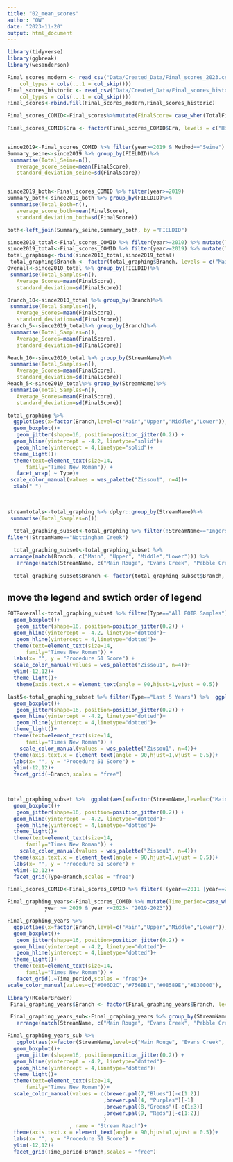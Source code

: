 ```yaml
---
title: "02_mean_scores"
author: "OW"
date: "2023-11-20"
output: html_document
---
```


```r
library(tidyverse)
library(ggbreak) 
library(wesanderson)

Final_scores_modern <- read_csv("Data/Created_Data/Final_scores_2023.csv", 
    col_types = cols(...1 = col_skip()))
Final_scores_historic <- read_csv("Data/Created_Data/Final_scores_historic.csv", 
    col_types = cols(...1 = col_skip()))
Final_scores<-rbind.fill(Final_scores_modern,Final_scores_historic)

Final_scores_COMID<-Final_scores%>%mutate(FinalScore= case_when(TotalFish<=50 ~-10, TRUE ~ Total_score)) %>% mutate(Era=case_when(year<2000 ~"Historic", year>2000 ~"FOTR"))

Final_scores_COMID$Era <- factor(Final_scores_COMID$Era, levels = c("Historic","FOTR"))
  
```

```r
since2019<-Final_scores_COMID %>% filter(year>=2019 & Method=="Seine")
Summary_seine<-since2019 %>% group_by(FIELDID)%>%
 summarise(Total_Seine=n(),
   average_score_seine=mean(FinalScore), 
   standard_deviation_seine=sd(FinalScore))


since2019_both<-Final_scores_COMID %>% filter(year>=2019)
Summary_both<-since2019_both %>% group_by(FIELDID)%>%
 summarise(Total_Both=n(),
   average_score_both=mean(FinalScore), 
   standard_deviation_both=sd(FinalScore))

both<-left_join(Summary_seine,Summary_both, by ="FIELDID")
```

```r
since2010_total<-Final_scores_COMID %>% filter(year>=2010) %>% mutate(Type="All FOTR Samples")
since2019_total<-Final_scores_COMID %>% filter(year>=2019) %>% mutate(Type="Last 5 Years")
total_graphing<-rbind(since2010_total,since2019_total)
 total_graphing$Branch <- factor(total_graphing$Branch, levels = c("Main", "Upper", "Middle","Lower"))
Overall<-since2010_total %>% group_by(FIELDID)%>%
 summarise(Total_Samples=n(),
   Average_Scores=mean(FinalScore), 
   standard_deviation=sd(FinalScore))
```

```r
Branch_10<-since2010_total %>% group_by(Branch)%>%
 summarise(Total_Samples=n(),
   Average_Scores=mean(FinalScore), 
   standard_deviation=sd(FinalScore))
Branch_5<-since2019_total%>% group_by(Branch)%>%
 summarise(Total_Samples=n(),
   Average_Scores=mean(FinalScore), 
   standard_deviation=sd(FinalScore))

Reach_10<-since2010_total %>% group_by(StreamName)%>%
 summarise(Total_Samples=n(),
   Average_Scores=mean(FinalScore), 
   standard_deviation=sd(FinalScore))
Reach_5<-since2019_total%>% group_by(StreamName)%>%
 summarise(Total_Samples=n(),
   Average_Scores=mean(FinalScore), 
   standard_deviation=sd(FinalScore))
```

```r
total_graphing %>% 
  ggplot(aes(x=factor(Branch,level=c("Main","Upper","Middle","Lower")), y=FinalScore, color=Branch))+
  geom_boxplot()+ 
   geom_jitter(shape=16, position=position_jitter(0.2)) + 
  geom_hline(yintercept = -4.2, linetype="solid")+ 
   geom_hline(yintercept = 4,linetype="solid")+
  theme_light()+ 
  theme(text=element_text(size=14, 
      family="Times New Roman")) + 
   facet_wrap( ~ Type)+ 
 scale_color_manual(values = wes_palette("Zissou1", n=4))+ 
  xlab(" ")
  
  

```


```r
streamtotals<-total_graphing %>% dplyr::group_by(StreamName)%>%
 summarise(Total_Samples=n())
  
  total_graphing_subset<-total_graphing %>% filter(!StreamName=="Ingersoll Creek")%>% filter(!StreamName=="Sprague Creek")%>% filter(!StreamName=="Walled Lake Drainage") %>% filter(!StreamName=="Minnow Pond")%>% filter(!StreamName=="Willow Creek")%>% filter(!StreamName=="Bishop Creek") %>% filter(!StreamName=="Tarabusi Creek") %>% 
filter(!StreamName=="Nottingham Creek")  

  total_graphing_subset<-total_graphing_subset %>% 
 arrange(match(Branch, c("Main", "Upper", "Middle","Lower"))) %>% 
   arrange(match(StreamName, c("Main Rouge", "Evans Creek", "Pebble Creek","Franklin Creek","Quarton Branch","Upper Rouge","Bell Branch","Seeley Creek","Minnow Pond","Tarabusi Creek","Middle Rouge","Tonquish Creek","Willow Creek","Johnson Creek","Walled Lk Drainage","Bishop Creek","Lower Rouge","Fellows Creek","Fowler Creek"))) 
    
  total_graphing_subset$Branch <- factor(total_graphing_subset$Branch, levels = c("Main", "Upper", "Middle","Lower"))

```

## move the legend and swtich order of legend 
```r
FOTRoverall<-total_graphing_subset %>% filter(Type=="All FOTR Samples") %>%  ggplot(aes(x=factor(StreamName,level=c("Main Rouge", "Evans Creek", "Pebble Creek","Franklin Creek","Quarton Branch","Upper Rouge","Bell Branch","Seeley Creek","Minnow Pond","Tarabusi Creek","Middle Rouge","Tonquish Creek","Willow Creek","Johnson Creek","Walled Lk Drainage","Bishop Creek","Lower Rouge","Fellows Creek","Fowler Creek")), y=FinalScore, color=Branch))+
  geom_boxplot()+ 
   geom_jitter(shape=16, position=position_jitter(0.2)) + 
  geom_hline(yintercept = -4.2, linetype="dotted")+ 
   geom_hline(yintercept = 4,linetype="dotted")+
  theme(text=element_text(size=14, 
      family="Times New Roman")) + 
  labs(x= "", y = "Procedure 51 Score") + 
  scale_color_manual(values = wes_palette("Zissou1", n=4))+ 
  ylim(-12,12)+ 
  theme_light()+
   theme(axis.text.x = element_text(angle = 90,hjust=1,vjust = 0.5))
```

```r
last5<-total_graphing_subset %>% filter(Type=="Last 5 Years") %>%  ggplot(aes(x=factor(StreamName,level=c("Main Rouge", "Evans Creek", "Pebble Creek","Franklin Creek","Quarton Branch","Upper Rouge","Bell Branch","Seeley Creek","Minnow Pond","Tarabusi Creek","Middle Rouge","Tonquish Creek","Willow Creek","Johnson Creek","Walled Lk Drainage","Bishop Creek","Lower Rouge","Fellows Creek","Fowler Creek")), y=FinalScore, color=Branch))+
  geom_boxplot()+ 
   geom_jitter(shape=16, position=position_jitter(0.2)) + 
  geom_hline(yintercept = -4.2, linetype="dotted")+ 
   geom_hline(yintercept = 4,linetype="dotted")+
  theme_light()+ 
  theme(text=element_text(size=14, 
      family="Times New Roman")) + 
    scale_color_manual(values = wes_palette("Zissou1", n=4))+ 
  theme(axis.text.x = element_text(angle = 90,hjust=1,vjust = 0.5))+
  labs(x= "", y = "Procedure 51 Score") + 
  ylim(-12,12)+
  facet_grid(~Branch,scales = "free")

  
```

```r
total_graphing_subset %>%  ggplot(aes(x=factor(StreamName,level=c("Main Rouge", "Evans Creek", "Pebble Creek","Franklin Creek","Quarton Branch","Upper Rouge","Bell Branch","Seeley Creek","Minnow Pond","Tarabusi Creek","Middle Rouge","Tonquish Creek","Willow Creek","Johnson Creek","Walled Lk Drainage","Bishop Creek","Lower Rouge","Fellows Creek","Fowler Creek")), y=FinalScore, color=Branch))+
  geom_boxplot()+ 
   geom_jitter(shape=16, position=position_jitter(0.2)) + 
  geom_hline(yintercept = -4.2, linetype="dotted")+ 
   geom_hline(yintercept = 4,linetype="dotted")+
  theme_light()+ 
  theme(text=element_text(size=14, 
      family="Times New Roman")) + 
    scale_color_manual(values = wes_palette("Zissou1", n=4))+ 
  theme(axis.text.x = element_text(angle = 90,hjust=1,vjust = 0.5))+
  labs(x= "", y = "Procedure 51 Score") + 
  ylim(-12,12)+
  facet_grid(Type~Branch,scales = "free")
```

```r
Final_scores_COMID<-Final_scores_COMID %>% filter(!(year==2011 |year==2012))

Final_graphing_years<-Final_scores_COMID %>% mutate(Time_period=case_when(year == 1972 |year== 1973 ~ "1972/73",                                                              year == 1986 ~ "1986",                                         year == 1995 ~ "1995",                                        year >= 2013 & year <=2018 ~ "2013-2018",
            year >= 2019 & year <=2023~ "2019-2023"))


```

```r
Final_graphing_years %>% 
  ggplot(aes(x=factor(Branch,level=c("Main","Upper","Middle","Lower")), y=FinalScore, color=Branch))+
  geom_boxplot()+ 
   geom_jitter(shape=16, position=position_jitter(0.2)) + 
  geom_hline(yintercept = -4.2, linetype="dotted")+ 
   geom_hline(yintercept = 4,linetype="dotted")+
  theme_light()+ 
  theme(text=element_text(size=14, 
      family="Times New Roman")) + 
   facet_grid(.~Time_period,scales = "free")+ 
scale_color_manual(values=c("#006D2C","#756BB1","#08589E","#B30000"),  name = "Subwatershed")+  xlab(" ")+ ylab("Final Procedure 51 Score")
```

```r
library(RColorBrewer)
 Final_graphing_years$Branch <- factor(Final_graphing_years$Branch, levels = c("Main", "Upper", "Middle","Lower"))

 Final_graphing_years_sub<-Final_graphing_years %>% group_by(StreamName)  %>% filter(n()>=3) %>%
   arrange(match(StreamName, c("Main Rouge", "Evans Creek", "Pebble Creek","Franklin Creek","Quarton Branch","Upper Rouge","Bell Branch","Seeley Creek","Minnow Pond","Tarabusi Creek","Middle Rouge","Tonquish Creek","Willow Creek","Johnson Creek","Walled Lk Drainage","Bishop Creek","Lower Rouge","Fellows Creek","Fowler Creek"))) %>% filter(Time_period== "2013-2018" | Time_period== "2019-2023")
```



```r
Final_graphing_years_sub %>%
   ggplot(aes(x=factor(StreamName,level=c("Main Rouge", "Evans Creek", "Pebble Creek","Franklin Creek","Quarton Branch","Upper Rouge","Bell Branch","Seeley Creek","Minnow Pond","Tarabusi Creek","Middle Rouge","Tonquish Creek","Willow Creek","Johnson Creek","Walled Lk Drainage","Bishop Creek","Lower Rouge","Fellows Creek","Fowler Creek")), y=FinalScore, color=StreamName))+
  geom_boxplot()+ 
   geom_jitter(shape=16, position=position_jitter(0.2)) + 
  geom_hline(yintercept = -4.2, linetype="dotted")+ 
   geom_hline(yintercept = 4,linetype="dotted")+
  theme_light()+ 
  theme(text=element_text(size=14, 
      family="Times New Roman"))+
  scale_color_manual(values = c(brewer.pal(7,"Blues")[-c(1:2)]
                               ,brewer.pal(4, "Purples")[-1]
                               ,brewer.pal(8,"Greens")[-c(1:3)]
                               ,brewer.pal(9, "Reds")[-c(1:2)]
                               )
                    , name = "Stream Reach")+
  theme(axis.text.x = element_text(angle = 90,hjust=1,vjust = 0.5))+
  labs(x= "", y = "Procedure 51 Score") + 
  ylim(-12,12)+
  facet_grid(Time_period~Branch,scales = "free")
```

